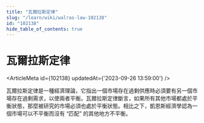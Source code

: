 ```yaml
---
title: "瓦爾拉斯定律"
slug: "/learn/wiki/walras-law-102138"
id: "102138"
hide_table_of_contents: true
---
```



# 瓦爾拉斯定律

<ArticleMeta id={102138} updatedAt={'2023-09-26 13:59:00'} />
<div className='border-solid border-b border-t-0 my-4 border-[var(--ifm-color-gray-300)]' />

瓦爾拉斯定律是一種經濟理論，它指出一個市場存在過剩供應時必須要有另一個市場存在過剩需求，以使兩者平衡。瓦爾拉斯定律斷言，如果所有其他市場都處於平衡狀態，那麼被研究的市場必須也處於平衡狀態。相比之下，凱恩斯經濟學認為一個市場可以不平衡而沒有 “匹配” 的其他地方不平衡。
